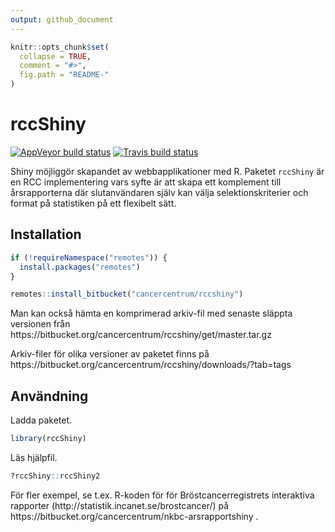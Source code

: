 ```yaml
---
output: github_document
---
```


```r
knitr::opts_chunk$set(
  collapse = TRUE,
  comment = "#>",
  fig.path = "README-"
)
```

# rccShiny

[![AppVeyor build status](https://ci.appveyor.com/api/projects/status/h81m5d2ie1p7tqt2/branch/master?svg=true)](https://ci.appveyor.com/project/oc1lojo/rccshiny)
[![Travis build status](https://travis-ci.org/oc1lojo/rccshiny.svg?branch=master)](https://travis-ci.org/oc1lojo/rccshiny)

Shiny möjliggör skapandet av webbapplikationer med R. Paketet `rccShiny` är en RCC implementering vars syfte är att skapa ett komplement till årsrapporterna där slutanvändaren själv kan välja selektionskriterier och format på statistiken på ett flexibelt sätt.

## Installation

```r
if (!requireNamespace("remotes")) {
  install.packages("remotes")
}

remotes::install_bitbucket("cancercentrum/rccshiny")
```

Man kan också hämta en komprimerad arkiv-fil med senaste släppta versionen från https://bitbucket.org/cancercentrum/rccshiny/get/master.tar.gz

Arkiv-filer för olika versioner av paketet finns på
https://bitbucket.org/cancercentrum/rccshiny/downloads/?tab=tags

## Användning

Ladda paketet.

```r
library(rccShiny)
```

Läs hjälpfil.

```r
?rccShiny::rccShiny2
```

För fler exempel, se t.ex. R-koden för för Bröstcancerregistrets interaktiva rapporter (http://statistik.incanet.se/brostcancer/) på https://bitbucket.org/cancercentrum/nkbc-arsrapportshiny . 
